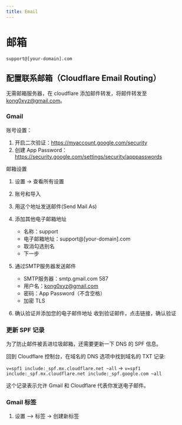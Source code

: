 ```yaml
---
title: Email
---
```


# 邮箱

`support@[your-domain].com`

## 配置联系邮箱（Cloudflare Email Routing）

无需邮箱服务器，在 cloudflare 添加邮件转发，将邮件转发至 kong0xyz@gmail.com。

### Gmail 

账号设置：
1. 开启二次验证：https://myaccount.google.com/security
2. 创建 App Password：https://security.google.com/settings/security/apppasswords

邮箱设置
1. 设置 -> 查看所有设置
2. 账号和导入
3. 用这个地址发送邮件(Send Mail As)
4. 添加其他电子邮箱地址
   - 名称：support
   - 电子邮箱地址：support@[your-domain].com
   - 取消勾选别名
   - 下一步
5. 通过SMTP服务器发送邮件
   - SMTP服务器：smtp.gmail.com 587
   - 用户名：kong0xyz@gmail.com
   - 密码：App Password（不含空格）
   - 加密 TLS

6. 确认验证并添加您的电子邮件地址
   收到验证邮件，点击链接，确认验证

### 更新 SPF 记录

为了防止邮件被丢进垃圾邮箱，还需要更新一下 DNS 的 SPF 信息。

回到 Cloudflare 控制台，在域名的 DNS 选项中找到域名的 TXT 记录:

`v=spf1 include:_spf.mx.cloudflare.net ~all` -> `v=spf1 include:_spf.mx.cloudflare.net include:_spf.google.com ~all`

这个记录表示允许 Gmail 和 Cloudflare 代表你发送电子邮件。

### Gmail 标签

1. 设置 —> 标签 -> 创建新标签


